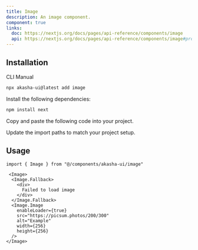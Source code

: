 ```yaml
---
title: Image
description: An image component.
component: true
links:
  doc: https://nextjs.org/docs/pages/api-reference/components/image
  api: https://nextjs.org/docs/pages/api-reference/components/image#props
---
```


<ComponentPreview
  name="image-demo"
  className="[&_.preview>[data-orientation=vertical]]:sm:max-w-[70%]"
  description="Image example"
/>

## Installation

<Tabs defaultValue="cli">

<TabsList>
  <TabsTrigger value="cli">CLI</TabsTrigger>
  <TabsTrigger value="manual">Manual</TabsTrigger>
</TabsList>

<TabsContent value="cli">

```bash
npx akasha-ui@latest add image
```

</TabsContent>

<TabsContent value="manual">

<Steps>

<Step>Install the following dependencies:</Step>

```bash
npm install next
```

<Step>Copy and paste the following code into your project.</Step>

<ComponentSource name="image" />

<Step>Update the import paths to match your project setup.</Step>



</Steps>

</TabsContent>

</Tabs>

## Usage

```tsx
import { Image } from "@/components/akasha-ui/image"
```

```tsx
 <Image>
  <Image.Fallback>
    <div>
      Failed to load image
    </div>
  </Image.Fallback>
  <Image.Image
    enableLoader={true}
    src="https://picsum.photos/200/300"
    alt="Example"
    width={256}
    height={256}
  />
</Image>
```
